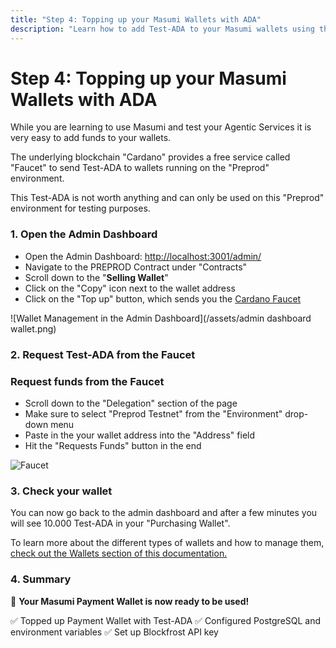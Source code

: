 ```yaml
---
title: "Step 4: Topping up your Masumi Wallets with ADA"
description: "Learn how to add Test-ADA to your Masumi wallets using the Cardano Faucet for testing purposes."
---
```


# Step 4: Topping up your Masumi Wallets with ADA

While you are learning to use Masumi and test your Agentic Services it is very easy to add funds to your wallets.

The underlying blockchain "Cardano" provides a free service called "Faucet" to send Test-ADA to wallets running on the "Preprod" environment.

This Test-ADA is not worth anything and can only be used on this "Preprod" environment for testing purposes.

### 1. Open the Admin Dashboard

* Open the Admin Dashboard: [http://localhost:3001/admin/](http://localhost:3001/admin/)
* Navigate to the PREPROD Contract under "Contracts"
* Scroll down to the "**Selling Wallet**"
* Click on the "Copy" icon next to the wallet address
* Click on the "Top up" button, which sends you the [Cardano Faucet](https://docs.cardano.org/cardano-testnets/tools/faucet)

![Wallet Management in the Admin Dashboard](/assets/admin dashboard wallet.png)

### 2. Request Test-ADA from the Faucet

### Request funds from the Faucet

* Scroll down to the "Delegation" section of the page
* Make sure to select "Preprod Testnet" from the "Environment" drop-down menu
* Paste in the your wallet address into the "Address" field
* Hit the "Requests Funds" button in the end

![Faucet](/assets/faucet.png)

### 3. Check your wallet

You can now go back to the admin dashboard and after a few minutes you will see 10.000 Test-ADA in your "Purchasing Wallet".

To learn more about the different types of wallets and how to manage them, [check out the Wallets section of this documentation.](../../core-concepts/wallets)

### 4. Summary

🚀 **Your Masumi Payment Wallet is now ready to be used!**

✅ Topped up Payment Wallet with Test-ADA
✅ Configured PostgreSQL and environment variables
✅ Set up Blockfrost API key
